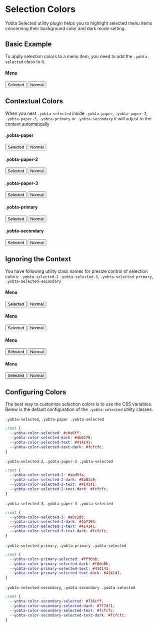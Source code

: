 
<Meta title="Colors/Selection" />

# Selection Colors

Yobta Selected utility plugin helps you to highlight selected menu
items concerning their background color and dark mode setting.

## Basic Example

To apply selection colors to a menu item, you need to add the
`.yobta-selected` class to it.

<Canvas>
  <Story name="Basic Example">
    <nav className="yobta-menu  yobta-paper shadow">
      <h4 className="yobta-menu-header">Menu</h4>
      <button className="yobta-menu-item yobta-selected">Selected</button>
      <button className="yobta-menu-item">Normal</button>
    </nav>
  </Story>
</Canvas>

## Contextual Colors

When you nest `.yobta-selected` inside `.yobta-paper`, `.yobta-paper-2`,
`.yobta-paper-3`, `.yobta-primary` or `.yobta-secondary` it will adjust
to the context automatically

<Canvas>
  <Story name="Contextual Colors">
    <div className="grid md:grid-cols-2 lg:grid-cols-3 gap-4">
      <nav className="yobta-menu yobta-paper">
        <h4 className="yobta-menu-header">.yobta-paper</h4>
        <button className="yobta-menu-item yobta-selected">Selected</button>
        <button className="yobta-menu-item">Normal</button>
      </nav>
      <nav className="yobta-menu yobta-paper-2">
        <h4 className="yobta-menu-header">.yobta-paper-2</h4>
        <button className="yobta-menu-item yobta-selected">Selected</button>
        <button className="yobta-menu-item">Normal</button>
      </nav>
      <nav className="yobta-menu yobta-paper-3">
        <h4 className="yobta-menu-header">.yobta-paper-3</h4>
        <button className="yobta-menu-item yobta-selected">Selected</button>
        <button className="yobta-menu-item">Normal</button>
      </nav>
      <nav className="yobta-menu yobta-primary">
        <h4 className="yobta-menu-header">.yobta-primary</h4>
        <button className="yobta-menu-item yobta-selected">Selected</button>
        <button className="yobta-menu-item">Normal</button>
      </nav>
      <nav className="yobta-menu yobta-secondary">
        <h4 className="yobta-menu-header">.yobta-secondary</h4>
        <button className="yobta-menu-item yobta-selected">Selected</button>
        <button className="yobta-menu-item">Normal</button>
      </nav>
    </div>
  </Story>
</Canvas>

## Ignoring the Context

You have following utility class names for presize control of selection colors:
`.yobta-selected-2` `.yobta-selected-3`, `.yobta-selected-primary`,
`.yobta-selected-secondary`

<Canvas>
  <Story name="Ignoring the Context">
    <div className="grid md:grid-cols-2 lg:grid-cols-3 gap-4">
      <nav className="yobta-menu yobta-paper shadow">
        <h4 className="yobta-menu-header">Menu</h4>
        <button className="yobta-menu-item yobta-selected-2">Selected</button>
        <button className="yobta-menu-item">Normal</button>
      </nav>
      <nav className="yobta-menu yobta-paper shadow">
        <h4 className="yobta-menu-header">Menu</h4>
        <button className="yobta-menu-item yobta-selected-3">Selected</button>
        <button className="yobta-menu-item">Normal</button>
      </nav>
      <nav className="yobta-menu yobta-paper shadow">
        <h4 className="yobta-menu-header">Menu</h4>
        <button className="yobta-menu-item yobta-selected-primary">
          Selected
        </button>
        <button className="yobta-menu-item">Normal</button>
      </nav>
      <nav className="yobta-menu yobta-paper shadow">
        <h4 className="yobta-menu-header">Menu</h4>
        <button className="yobta-menu-item yobta-selected-secondary">
          Selected
        </button>
        <button className="yobta-menu-item">Normal</button>
      </nav>
    </div>
  </Story>
</Canvas>

## Configuring Colors

The best way to customize selection colors is to use the CSS variables.
Below is the default configuration of the `.yobta-selected` utility classes.

`.yobta-selected`, `.yobta-paper .yobta-selected`

```css
:root {
  --yobta-color-selected: #cbe6ff;
  --yobta-color-selected-dark: #4b6278;
  --yobta-color-selected-text: #414141;
  --yobta-color-selected-text-dark: #fcfcfc;
}
```

`.yobta-selected-2`, `.yobta-paper-2 .yobta-selected`

```css
:root {
  --yobta-color-selected-2: #aed5fa;
  --yobta-color-selected-2-dark: #5b81a5;
  --yobta-color-selected-2-text: #414141;
  --yobta-color-selected-2-text-dark: #fcfcfc;
}
```

`.yobta-selected-3`, `.yobta-paper-3 .yobta-selected`

```css
:root {
  --yobta-color-selected-3: #a8c2dc;
  --yobta-color-selected-3-dark: #4b7194;
  --yobta-color-selected-3-text: #414141;
  --yobta-color-selected-3-text-dark: #fcfcfc;
}
```

`.yobta-selected-primary`, `.yobta-primary .yobta-selected`

```css
:root {
  --yobta-color-primary-selected: #fff0ab;
  --yobta-color-primary-selected-dark: #f0de8b;
  --yobta-color-primary-selected-text: #414141;
  --yobta-color-primary-selected-text-dark: #414141;
}
```

`.yobta-selected-secondary`, `.yobta-secondary .yobta-selected`

```css
:root {
  --yobta-color-secondary-selected: #716cff;
  --yobta-color-secondary-selected-dark: #7f7df1;
  --yobta-color-secondary-selected-text: #fcfcfc;
  --yobta-color-secondary-selected-text-dark: #fcfcfc;
}
```

